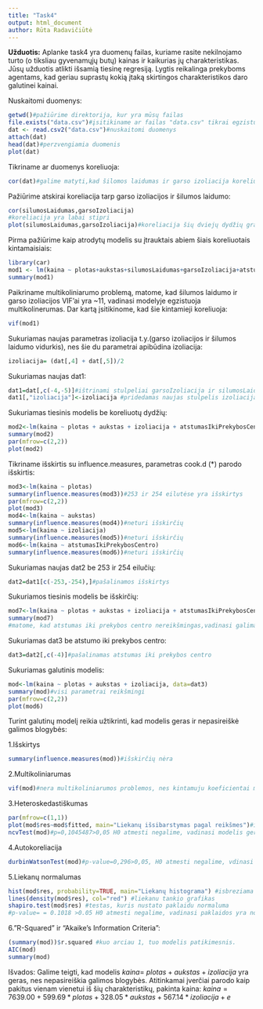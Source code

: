 ```yaml
---
title: "Task4"
output: html_document
author: Rūta Radavičiūtė
---
```

**Užduotis:**
Aplanke task4 yra duomenų failas, kuriame rasite nekilnojamo turto (o tiksliau gyvenamųjų butų) kainas ir kaikurias jų charakteristikas. Jūsų užduotis atlikti išsamią tiesinę regresiją. Lygtis reikalinga prekyboms agentams, kad geriau suprastų kokią įtaką skirtingos charakteristikos daro galutinei kainai.

Nuskaitomi duomenys:
```r
getwd()#pažiūrime direktorija, kur yra mūsų failas
file.exists("data.csv")#įsitikiname ar failas "data.csv" tikrai egzistuoja
dat <- read.csv2("data.csv")#nuskaitomi duomenys
attach(dat)
head(dat)#perzvengiamia duomenis
plot(dat)
```

Tikriname ar duomenys koreliuoja:
```r
cor(dat)#galime matyti,kad šilomos laidumas ir garso izoliacija koreliuoja
```

Pažiūrime atskirai koreliacija tarp garso izoliacijos ir šilumos laidumo:
```r
cor(silumosLaidumas,garsoIzoliacija)
#koreliacija yra labai stipri 
plot(silumosLaidumas,garsoIzoliacija)#koreliacija šių dviejų dydžių grafiškai
```

Pirma pažiūrime kaip atrodytų modelis su įtrauktais abiem šiais koreliuotais kintamaisiais:
```r
library(car)
mod1 <- lm(kaina ~ plotas+aukstas+silumosLaidumas+garsoIzoliacija+atstumasIkiPrekybosCentro, data = dat)
summary(mod1)
```

Paikriname multikoliniarumo problemą, matome, kad šilumos laidumo ir garso izoliacijos VIF'ai yra ~11, vadinasi modelyje egzistuoja multikolinerumas. Dar kartą įsitikinome, kad šie kintamieji koreliuoja:
```r
vif(mod1)
```

Sukuriamas naujas parametras izoliacija t.y.(garso izoliacijos ir šilumos laidumo vidurkis), nes šie du parametrai apibūdina izoliacija:
```r
izoliacija= (dat[,4] + dat[,5])/2
```

Sukuriamas naujas dat1:
```r
dat1=dat[,c(-4,-5)]#ištrinami stulpeliai garsoIzoliacija ir silumosLaidumas
dat1[,"izoliacija"]<-izoliacija #pridedamas naujas stulpelis izoliacija
```

Sukuriamas tiesinis modelis be koreliuotų dydžių:
```r
mod2<-lm(kaina ~ plotas + aukstas + izoliacija + atstumasIkiPrekybosCentro, data=dat1)
summary(mod2)
par(mfrow=c(2,2))
plot(mod2)
```

Tikriname išskirtis su influence.measures, parametras cook.d (*) parodo išskirtis:
```r
mod3<-lm(kaina ~ plotas)
summary(influence.measures(mod3))#253 ir 254 eilutėse yra išskirtys
par(mfrow=c(2,2))
plot(mod3)
mod4<-lm(kaina ~ aukstas)
summary(influence.measures(mod4))#neturi išskirčių
mod5<-lm(kaina ~ izoliacija)
summary(influence.measures(mod5))#neturi išskirčių
mod6<-lm(kaina ~ atstumasIkiPrekybosCentro)
summary(influence.measures(mod6))#neturi išskirčių
```

Sukuriamas naujas dat2 be 253 ir 254 eilučių:
```r
dat2=dat1[c(-253,-254),]#pašalinamos išskirtys
```

Sukuriamos tiesinis modelis be išskirčių:
```r
mod7<-lm(kaina ~ plotas + aukstas + izoliacija + atstumasIkiPrekybosCentro, data=dat2)
summary(mod7)
#matome, kad atstumas iki prekybos centro nereikšmingas,vadinasi galima, jį išmesti
```

Sukuriamas dat3 be atstumo iki prekybos centro:
```r
dat3=dat2[,c(-4)]#pašalinamas atstumas iki prekybos centro
```

Sukuriamas galutinis modelis:
```r
mod<-lm(kaina ~ plotas + aukstas + izoliacija, data=dat3)
summary(mod)#visi parametrai reikšmingi
par(mfrow=c(2,2))
plot(mod6)
```

Turint galutinų modelį reikia užtikrinti, kad modelis geras ir nepasireiškė galimos blogybės:

1.Išskirtys
```r
summary(influence.measures(mod))#išskirčių nėra
```
2.Multikoliniarumas
```r
vif(mod)#nera multikoliniarumos problemos, nes kintamuju koeficientai mazesni nei 10
```
3.Heteroskedastiškumas
```r
par(mfrow=c(1,1))
plot(mod$res~mod$fitted, main="Liekanų išsibarstymas pagal reikšmes")#išbrėžiamos liekanos
ncvTest(mod)#p=0,1045487>0,05 H0 atmesti negalime, vadinasi modelis geras t.y(duomenys homoskedastiški)
```
4.Autokoreliacija
```r
durbinWatsonTest(mod)#p-value=0,296>0,05, H0 atmesti negalime, vdinasi modelyje nėra autokorelecijos problemos
```
5.Liekanų normalumas
```r
hist(mod$res, probability=TRUE, main="Liekanų histograma") #isbreziama histograma
lines(density(mod$res), col="red") #liekanu tankio grafikas
shapiro.test(mod$res) #testas, kuris nustato paklaidu normaluma
#p-value= = 0.1018 >0.05 H0 atmesti negalime, vadinasi paklaidos yra normalios
```
6."R-Squared" ir "Akaike's Information Criteria":
```r
(summary(mod))$r.squared #kuo arciau 1, tuo modelis patikimesnis. 
AIC(mod)
summary(mod)
```

Išvados:
Galime teigti, kad modelis $kaina=~plotas+aukstas+izoliacija$ yra geras, nes nepasireiškia galimos blogybės. Atitinkamai įverčiai parodo kaip pakitus vienam vienetui iš šių charakteristikų, pakinta kaina: $kaina=7639.00  + 599.69*plotas+328.05*aukstas+567.14 *izoliacija+e$
